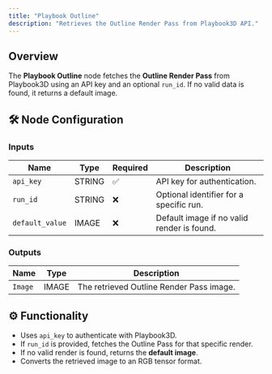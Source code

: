 ```yaml
---
title: "Playbook Outline"
description: "Retrieves the Outline Render Pass from Playbook3D API."
---
```


## Overview

The **Playbook Outline** node fetches the **Outline Render Pass** from Playbook3D using an API key and an optional `run_id`. If no valid data is found, it returns a default image.

## 🛠️ Node Configuration

### **Inputs**
| Name         | Type   | Required | Description |
|-------------|--------|----------|--------------------------------|
| `api_key`   | STRING | ✅        | API key for authentication. |
| `run_id`    | STRING | ❌        | Optional identifier for a specific run. |
| `default_value` | IMAGE | ❌        | Default image if no valid render is found. |

### **Outputs**
| Name   | Type   | Description |
|--------|--------|--------------------------------|
| `Image` | IMAGE | The retrieved Outline Render Pass image. |

## ⚙️ Functionality

- Uses `api_key` to authenticate with Playbook3D.
- If `run_id` is provided, fetches the Outline Pass for that specific render.
- If no valid render is found, returns the **default image**.
- Converts the retrieved image to an RGB tensor format.
